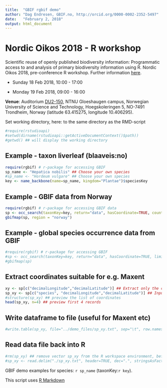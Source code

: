 ```yaml
---
title:  "GBIF rgbif demo"
author: "Dag Endresen, GBIF.no, http://orcid.org/0000-0002-2352-5497"
date:   "February 2, 2018"
output: html_document
---
```


# Nordic Oikos 2018 - R workshop

Scientific reuse of openly published biodiversity information: Programmatic access to and analysis of primary biodiversity information using R. Nordic Oikos 2018, pre-conference R workshop. Further information [here](http://www.gbif.no/events/2018/Nordic-Oikos-2018-R-workshop.html).

* Sunday 18 Feb 2018, 10:00 - 17:00

* Monday 19 Feb 2018, 09:00 - 16:00

**Venue**: Auditorium [DU2-150](https://use.mazemap.com/#v=1&zlevel=-2&left=10.4044354&right=10.4080592&top=63.4160961&bottom=63.4145612&campusid=1&campuses=ntnu&sharepoitype=identifier&sharepoi=360-DU2-150), NTNU Gloeshaugen campus, Norwegian University of Science and Technology, Hoegskoleringen 5, NO-7491 Trondheim, Norway (latitude 63.415275, longitude 10.406295).



Set working directory, here: to the same directory as the RMD-script
```r
#require(rstudioapi)
#setwd(dirname(rstudioapi::getActiveDocumentContext()$path))
#getwd() ## will display the working directory
```




## Example - taxon liverleaf (blaaveis:no)
```r
require(rgbif) # r-package for accessing GBIF
sp_name <- "Hepatica nobilis" ## Choose your own species
#sp_name <- "Hordeum vulgare" ## Choose your own species
key <- name_backbone(name=sp_name, kingdom="Plantae")$speciesKey
```


## Example - GBIF data from Norway
```r
require(rgbif) # r-package for accessing GBIF data
sp <- occ_search(taxonKey=key, return="data", hasCoordinate=TRUE, country="NO", limit=300) 
gbifmap(sp, region = "norway")
```

## Example - global species occurrence data from GBIF
```r
#require(rgbif) # r-package for accessing GBIF
#sp <- occ_search(taxonKey=key, return="data", hasCoordinate=TRUE, limit=1000) 
#gbifmap(sp)
```

## Extract coordinates suitable for e.g. Maxent
```r
xy <- sp[c("decimalLongitude","decimalLatitude")] ## Extract only the coordinates
sp_xy <- sp[c("species", "decimalLongitude","decimalLatitude")] ## Input format for Maxent
#structure(sp_xy) ## preview the list of coordinates
head(sp_xy, n=4) ## preview first 4 records
```

## Write dataframe to file (useful for Maxent etc)
```r
#write.table(sp_xy, file="../demo_files/sp_xy.txt", sep="\t", row.names=FALSE, qmethod="double") ## for Maxent
```

## Read data file back into R
```r
#rm(sp_xy) ## remove vector sp_xy from the R workspace environment, before re-loading
#sp_xy <- read.delim("./sp_xy.txt", header=TRUE, dec=".", stringsAsFactors=FALSE)
```


GBIF demo examples for species: `r sp_name` (taxonKey:`r key`).

This script uses [R Markdown](http://rmarkdown.rstudio.com/)

